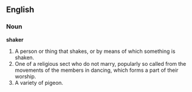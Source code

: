 ==English==

===Noun===

'''shaker'''

#A person or thing that shakes, or by means of which something is shaken.
#One of a religious sect who do not marry, popularly so called from the movements of the members in dancing, which forms a part of their worship.
#A variety of pigeon.